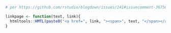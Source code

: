 ```r
# per https://github.com/rstudio/blogdown/issues/241#issuecomment-367566753

linkpage <- function(text, link){
  htmltools::HMTL(paste0("<a href=", link, "><span>", text, "</span></a>"))
}
```
